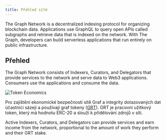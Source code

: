 ```yaml
---
title: Přehled sítě
---
```


The Graph Network is a decentralized indexing protocol for organizing blockchain data. Applications use GraphQL to query open APIs called subgraphs and retrieve data that is indexed on the network. With The Graph, developers can build serverless applications that run entirely on public infrastructure.

## Přehled

The Graph Network consists of Indexers, Curators, and Delegators that provide services to the network and serve data to Web3 applications. Consumers use the applications and consume the data.

![Token Economics](/img/Network-roles@2x.png)

Pro zajištění ekonomické bezpečnosti sítě Graf a integrity dotazovaných dat účastníci sázejí a používají graf tokeny ([GRT](/tokenomics)). GRT je pracovní užitkový token, který má hodnotu ERC-20 a slouží k přidělování zdrojů v síti.

Active Indexers, Curators, and Delegators can provide services and earn income from the network, proportional to the amount of work they perform and their GRT stake.
